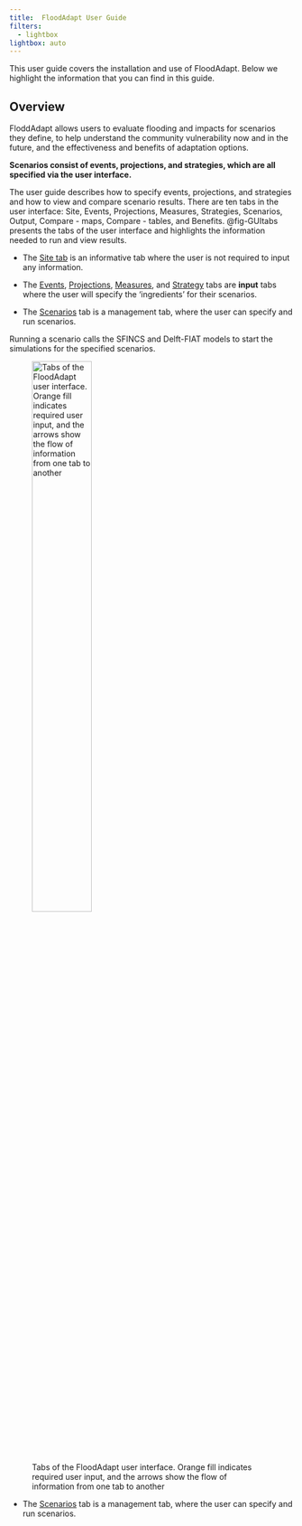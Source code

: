 ```yaml
---
title: 	FloodAdapt User Guide
filters:
  - lightbox
lightbox: auto
---
```


This user guide covers the installation and use of FloodAdapt. Below we highlight the information that you can find in this guide. 

## Overview
FloddAdapt allows users to evaluate flooding and impacts for scenarios they define, to help understand the community vulnerability now and in the future, and the effectiveness and benefits of adaptation options. 

::: {.callout}
**Scenarios consist of events, projections, and strategies, which are all specified via the user interface.**
:::
 The user guide describes how to specify events, projections, and strategies and how to view and compare scenario results. There are ten tabs in the user interface: Site, Events, Projections, Measures, Strategies, Scenarios, Output, Compare - maps, Compare - tables, and Benefits. @fig-GUItabs presents the tabs of the user interface and highlights the information needed to run and view results.

* The [Site tab](site_tab.qmd) is an informative tab where the user is not required to input any information. 

* The [Events](events/index.qmd), [Projections](projections/index.qmd), [Measures](measures/index.qmd), and [Strategy](strategy/index.qmd) tabs are **input** tabs where the user will specify the 'ingredients' for their scenarios. 

* The [Scenarios](scenarios/index.qmd) tab is a management tab, where the user can specify and run scenarios. 

::: {.callout}
Running a scenario calls the SFINCS and Delft-FIAT models to start the simulations for the specified scenarios.
:::


![Tabs of the FloodAdapt user interface. Orange fill indicates required user input, and the arrows show the flow of information from one tab to another](../_static/images/GUI_Tabs.drawio.svg){width=50% fig-align='left' #fig-GUItabs}

* The [Scenarios](scenarios/index.qmd) tab is a management tab, where the user can specify and run scenarios.